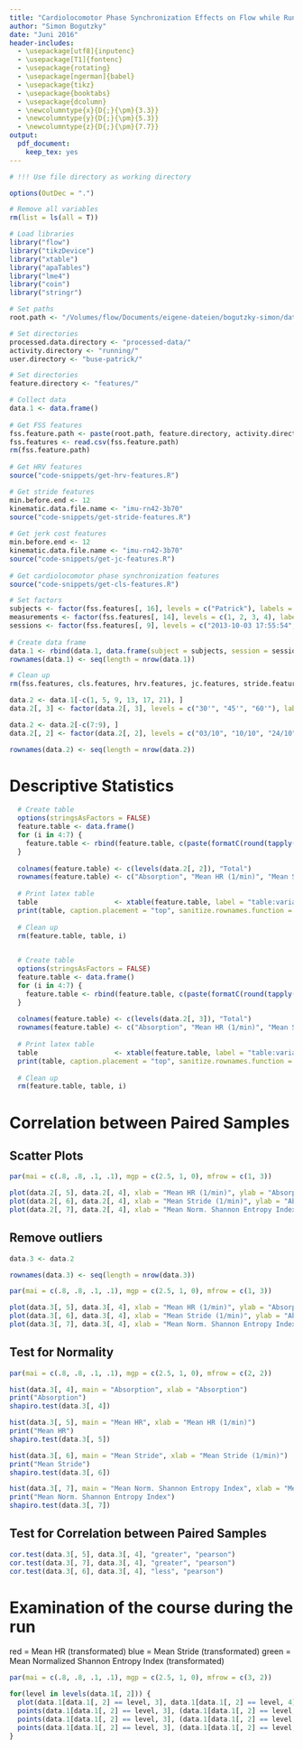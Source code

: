 ```yaml
---
title: "Cardiolocomotor Phase Synchronization Effects on Flow while Running"
author: "Simon Bogutzky"
date: "Juni 2016"
header-includes:
  - \usepackage[utf8]{inputenc} 
  - \usepackage[T1]{fontenc}
  - \usepackage{rotating}
  - \usepackage[ngerman]{babel}
  - \usepackage{tikz}
  - \usepackage{booktabs} 
  - \usepackage{dcolumn}
  - \newcolumntype{x}{D{;}{\pm}{3.3}} 
  - \newcolumntype{y}{D{;}{\pm}{5.3}}
  - \newcolumntype{z}{D{;}{\pm}{7.7}}
output: 
  pdf_document: 
    keep_tex: yes
---
```


```r
# !!! Use file directory as working directory 

options(OutDec = ".")

# Remove all variables
rm(list = ls(all = T))

# Load libraries
library("flow")
library("tikzDevice")
library("xtable")
library("apaTables")
library("lme4") 
library("coin")
library("stringr")

# Set paths
root.path <- "/Volumes/flow/Documents/eigene-dateien/bogutzky-simon/daten/2013/"

# Set directories
processed.data.directory <- "processed-data/"
activity.directory <- "running/"
user.directory <- "buse-patrick/"

```

```r

# Set directories
feature.directory <- "features/"

# Collect data
data.1 <- data.frame()
    
# Get FSS features
fss.feature.path <- paste(root.path, feature.directory, activity.directory, user.directory, "fss-features.csv", sep = "")
fss.features <- read.csv(fss.feature.path)
rm(fss.feature.path)
    
# Get HRV features
source("code-snippets/get-hrv-features.R")

# Get stride features
min.before.end <- 12
kinematic.data.file.name <- "imu-rn42-3b70"
source("code-snippets/get-stride-features.R")
    
# Get jerk cost features
min.before.end <- 12
kinematic.data.file.name <- "imu-rn42-3b70"
source("code-snippets/get-jc-features.R")
    
# Get cardiolocomotor phase synchronization features
source("code-snippets/get-cls-features.R") 

# Set factors
subjects <- factor(fss.features[, 16], levels = c("Patrick"), labels = c("Male"))
measurements <- factor(fss.features[, 14], levels = c(1, 2, 3, 4), labels = c("15'", "30'", "45'", "60'"))
sessions <- factor(fss.features[, 9], levels = c("2013-10-03 17:55:54", "2013-10-10 17:41:56", "2013-10-17 18:07:11", "2013-10-24 17:32:14", "2013-10-31 18:31:19", "2013-11-07 17:34:06"), labels = c("03/10", "10/10", "17/10", "24/10", "31/10", "07/11"))
  
# Create data frame
data.1 <- rbind(data.1, data.frame(subject = subjects, session = sessions, measurement = measurements, absorption = fss.features[, 3], mean.hr = hrv.features[, 3], mean.stride = 60000 / stride.features[, 1], mean.nsei = cls.features[, 1]))
rownames(data.1) <- seq(length = nrow(data.1))

# Clean up
rm(fss.features, cls.features, hrv.features, jc.features, stride.features, subjects, sessions, measurements)
```

```r
data.2 <- data.1[-c(1, 5, 9, 13, 17, 21), ]
data.2[, 3] <- factor(data.2[, 3], levels = c("30'", "45'", "60'"), labels = c("30'", "45'", "60'"))

data.2 <- data.2[-c(7:9), ]
data.2[, 2] <- factor(data.2[, 2], levels = c("03/10", "10/10", "24/10", "31/10", "07/11"), labels = c("03/10", "10/10", "24/10", "31/10", "07/11"))

rownames(data.2) <- seq(length = nrow(data.2))
```

# Descriptive Statistics

```r
    
  # Create table
  options(stringsAsFactors = FALSE)
  feature.table <- data.frame()
  for (i in 4:7) {
    feature.table <- rbind(feature.table, c(paste(formatC(round(tapply(data.2[, i], data.2[, 2], mean, na.rm=TRUE), 2), format = "f", digits = 2), ";", formatC(round(tapply(data.2[, i], data.2[, 2], sd, na.rm=TRUE), 2), format = "f", digits = 2)),  paste(formatC(round(mean(data.2[, i], na.rm=TRUE), 2), format = "f", digits = 2), ";", formatC(round(sd(data.2[, i], na.rm=TRUE), 2), format = "f", digits = 2))))
  }
  
  colnames(feature.table) <- c(levels(data.2[, 2]), "Total")
  rownames(feature.table) <- c("Absorption", "Mean HR (1/min)", "Mean Stride (1/min)", "Mean Norm. Shannon Entropy Index")
  
  # Print latex table
  table                   <- xtable(feature.table, label = "table:variables-session-wise", caption = "Variables: Mean $\\pm$ standard deviation of five session [$N = 3$]") 
  print(table, caption.placement = "top", sanitize.rownames.function = function(x){x}, comment = FALSE, booktabs = TRUE)
  
  # Clean up
  rm(feature.table, table, i)
  
```

```r
    
  # Create table
  options(stringsAsFactors = FALSE)
  feature.table <- data.frame()
  for (i in 4:7) {
    feature.table <- rbind(feature.table, c(paste(formatC(round(tapply(data.2[, i], data.2[, 3], mean, na.rm=TRUE), 2), format = "f", digits = 2), ";", formatC(round(tapply(data.2[, i], data.2[, 3], sd, na.rm=TRUE), 2), format = "f", digits = 2)),  paste(formatC(round(mean(data.2[, i], na.rm=TRUE), 2), format = "f", digits = 2), ";", formatC(round(sd(data.2[, i], na.rm=TRUE), 2), format = "f", digits = 2))))
  }
  
  colnames(feature.table) <- c(levels(data.2[, 3]), "Total")
  rownames(feature.table) <- c("Absorption", "Mean HR (1/min)", "Mean Stride (1/min)", "Mean Norm. Shannon Entropy Index")
  
  # Print latex table
  table                   <- xtable(feature.table, label = "table:variables-stop-wise", caption = "Variables: Mean $\\pm$ standard deviation of three stops [$N = 5$]") 
  print(table, caption.placement = "top", sanitize.rownames.function = function(x){x}, comment = FALSE, booktabs = TRUE)
  
  # Clean up
  rm(feature.table, table, i)
```

# Correlation between Paired Samples

## Scatter Plots

```r
par(mai = c(.8, .8, .1, .1), mgp = c(2.5, 1, 0), mfrow = c(1, 3))

plot(data.2[, 5], data.2[, 4], xlab = "Mean HR (1/min)", ylab = "Absorption")
plot(data.2[, 6], data.2[, 4], xlab = "Mean Stride (1/min)", ylab = "Absorption")
plot(data.2[, 7], data.2[, 4], xlab = "Mean Norm. Shannon Entropy Index", ylab = "Absorption")
```

## Remove outliers

```r
data.3 <- data.2

rownames(data.3) <- seq(length = nrow(data.3))
```

```r
par(mai = c(.8, .8, .1, .1), mgp = c(2.5, 1, 0), mfrow = c(1, 3))

plot(data.3[, 5], data.3[, 4], xlab = "Mean HR (1/min)", ylab = "Absorption")
plot(data.3[, 6], data.3[, 4], xlab = "Mean Stride (1/min)", ylab = "Absorption")
plot(data.3[, 7], data.3[, 4], xlab = "Mean Norm. Shannon Entropy Index", ylab = "Absorption")
```

## Test for Normality

```r
par(mai = c(.8, .8, .1, .1), mgp = c(2.5, 1, 0), mfrow = c(2, 2))

hist(data.3[, 4], main = "Absorption", xlab = "Absorption")
print("Absorption")
shapiro.test(data.3[, 4])

hist(data.3[, 5], main = "Mean HR", xlab = "Mean HR (1/min)")
print("Mean HR")
shapiro.test(data.3[, 5])

hist(data.3[, 6], main = "Mean Stride", xlab = "Mean Stride (1/min)")
print("Mean Stride")
shapiro.test(data.3[, 6])

hist(data.3[, 7], main = "Mean Norm. Shannon Entropy Index", xlab = "Mean Norm. Shannon Entropy Index")
print("Mean Norm. Shannon Entropy Index")
shapiro.test(data.3[, 7])
```

## Test for Correlation between Paired Samples

```r
cor.test(data.3[, 5], data.3[, 4], "greater", "pearson")
cor.test(data.3[, 7], data.3[, 4], "greater", "pearson")
cor.test(data.3[, 6], data.3[, 4], "less", "pearson")
```

# Examination of the course during the run
red = Mean HR (transformated)
blue = Mean Stride (transformated)
green = Mean Normalized Shannon Entropy Index (transformated)

```r
par(mai = c(.8, .8, .1, .1), mgp = c(2.5, 1, 0), mfrow = c(3, 2))

for(level in levels(data.1[, 2])) {
  plot(data.1[data.1[, 2] == level, 3], data.1[data.1[, 2] == level, 4], type = "b", sub = data.1[data.1[, 2] == level, 2], ylim = c(2, 7), ylab = "Absorption")
  points(data.1[data.1[, 2] == level, 3], (data.1[data.1[, 2] == level, 5] / 190) * 7, type = "b", col = "red")
  points(data.1[data.1[, 2] == level, 3], (data.1[data.1[, 2] == level, 6] / 90) * 7, type = "b", col = "blue")
  points(data.1[data.1[, 2] == level, 3], (data.1[data.1[, 2] == level, 7] / 0.1) * 7, type = "b", col = "green")
}

```

